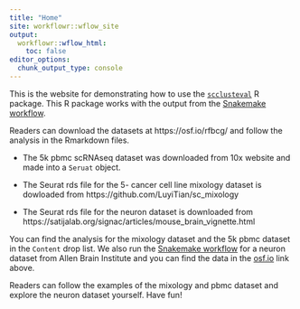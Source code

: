 ```yaml
---
title: "Home"
site: workflowr::wflow_site
output:
  workflowr::wflow_html:
    toc: false
editor_options:
  chunk_output_type: console
---
```


This is the website for demonstrating how to use the [`scclusteval`](https://github.com/crazyhottommy/scclusteval) R package. This R package
works with the output from the [Snakemake workflow](https://github.com/crazyhottommy/pyflow_seuratv3_parameter).

Readers can download the datasets at https://osf.io/rfbcg/ and 
follow the analysis in the Rmarkdown files.

* The 5k pbmc scRNAseq dataset was downloaded from 10x website and made into a `Seruat` object.

* The Seurat rds file for the 5- cancer cell line mixology dataset is dowloaded from https://github.com/LuyiTian/sc_mixology

* The Seurat rds file for the neuron dataset is downloaded from https://satijalab.org/signac/articles/mouse_brain_vignette.html

You can find the analysis for the mixology dataset and the 5k pbmc dataset in
the `Content` drop list. We also run the [Snakemake workflow](https://github.com/crazyhottommy/pyflow_seuratv3_parameter) for a neuron dataset
from Allen Brain Institute and you can find the data in the [osf.io](https://osf.io/rfbcg/) link above.

Readers can follow the examples of the mixology and pbmc dataset and explore the 
neuron dataset yourself. Have fun!
